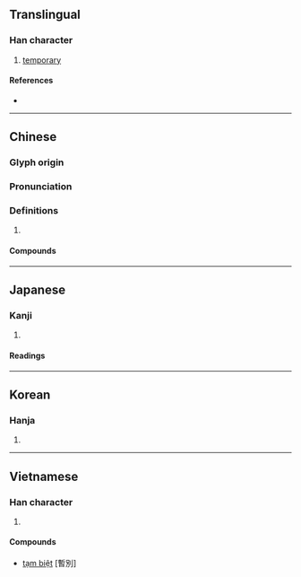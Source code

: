 {{character info/new}}
{{also|暂}}
==Translingual==

===Han character===
{{Han char|rn=72|rad=日|as=11|sn=15|four=52602|canj=JLA|ids=⿱斬日}}

# [[temporary]]

====References====
* {{Han ref|kx=0499.150|dkj=14120|dj=0868.200|hdz=21533.030|uh=66AB|ud=26283|bh=BCC8|bd=48328}}

----

==Chinese==
{{zh-forms|s=暂|alt=蹔}}

===Glyph origin===
{{Han etym}}

===Pronunciation===
{{zh-pron
|m=暫
|c=zaam6
|mn=qz,tw,xm,zz:chām/qz,tw,xm,zz:chiām
|mn_note=chām - literary, chiām - vernacular
|mc=y
|oc=y
|cat=
}}

===Definitions===
{{zh-hanzi}}

# {{rfdef|zh}}

====Compounds====
{{zh-der|時來暫去|暫且|暫且擱下|暫停|暫別|暫勞永逸|暫星|暫時|暫止|暫緩|暫音|浮來暫去|短暫}}

----

==Japanese==

===Kanji===
{{ja-kanji|grade=c|rs=日11}}

# {{defn|lang=ja|sort=日11}}

====Readings====
{{ja-readings
|goon=ざん
|kanon=さん
|kun=しばら-く
}}

----

==Korean==

===Hanja===
{{ko-hanja|hangeul=잠|eumhun=|rv=jam|mr=cham|y=cam}}

# {{defn|lang=ko|sort=日11}}

----

==Vietnamese==

===Han character===
{{vi-hantu|tạm|rs=日11}}

# {{defn|lang=vi|sort=日11}}

====Compounds====
* [[tạm biệt]] [暫別]